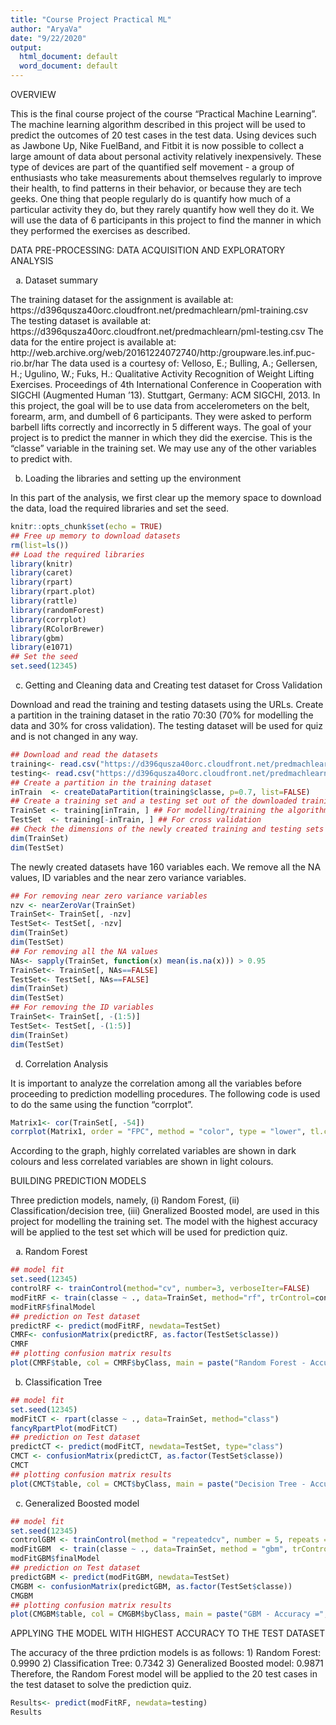 ---
title: "Course Project Practical ML"
author: "AryaVa"
date: "9/22/2020"
output:
  html_document: default
  word_document: default
---
OVERVIEW

This is the final course project of the course "Practical Machine Learning". The machine learning algorithm described in this project will be used to predict the outcomes of 20 test cases in  the test data.
Using devices such as Jawbone Up, Nike FuelBand, and Fitbit it is now possible to collect a large amount of data about personal activity relatively inexpensively. These type of devices are part of the quantified self movement - a group of enthusiasts who take measurements about themselves regularly to improve their health, to find patterns in their behavior, or because they are tech geeks. One thing that people regularly do is quantify how much of a particular activity they do, but they rarely quantify how well they do it. We will use the data of 6 participants in this project to find the manner in which they performed the exercises as described.

DATA PRE-PROCESSING: DATA ACQUISITION AND EXPLORATORY ANALYSIS

a) Dataset summary

The training dataset for the assignment is available at: https://d396qusza40orc.cloudfront.net/predmachlearn/pml-training.csv
The testing dataset is available at: https://d396qusza40orc.cloudfront.net/predmachlearn/pml-testing.csv
The data for the entire project is available at: http://web.archive.org/web/20161224072740/http:/groupware.les.inf.puc-rio.br/har
The data used is a courtesy of: Velloso, E.; Bulling, A.; Gellersen, H.; Ugulino, W.; Fuks, H.: Qualitative Activity Recognition of Weight Lifting Exercises. Proceedings of 4th International Conference in Cooperation with SIGCHI (Augmented Human '13). Stuttgart, Germany: ACM SIGCHI, 2013.
In this project, the goal will be to use data from accelerometers on the belt, forearm, arm, and dumbell of 6 participants. They were asked to perform barbell lifts correctly and incorrectly in 5 different ways.
The goal of your project is to predict the manner in which they did the exercise. This is the “classe” variable in the training set. We may use any of the other variables to predict with.

b) Loading the libraries and setting up the environment

In this part of the analysis, we first clear up the memory space to download the data, load the required libraries and set the seed.
```{r setup, include=TRUE}
knitr::opts_chunk$set(echo = TRUE)
## Free up memory to download datasets
rm(list=ls())
## Load the required libraries
library(knitr)
library(caret)
library(rpart)
library(rpart.plot)
library(rattle)
library(randomForest)
library(corrplot)
library(RColorBrewer)
library(gbm)
library(e1071)
## Set the seed 
set.seed(12345)
```
c) Getting and Cleaning data and Creating test dataset for Cross Validation

Download and read the training and testing datasets using the URLs. Create a partition in the training dataset in the ratio 70:30 (70% for modelling the data and 30% for cross validation). The testing dataset will be used for quiz and is not changed in any way.
```{r, include=TRUE}
## Download and read the datasets
training<- read.csv("https://d396qusza40orc.cloudfront.net/predmachlearn/pml-training.csv")
testing<- read.csv("https://d396qusza40orc.cloudfront.net/predmachlearn/pml-testing.csv")
## Create a partition in the training dataset
inTrain  <- createDataPartition(training$classe, p=0.7, list=FALSE)
## Create a training set and a testing set out of the downloaded training dataset
TrainSet <- training[inTrain, ] ## For modelling/training the algorithms
TestSet  <- training[-inTrain, ] ## For cross validation
## Check the dimensions of the newly created training and testing sets
dim(TrainSet)
dim(TestSet)
```
The newly created datasets have 160 variables each. We remove all the NA values, ID variables and the near zero variance variables.
```{r, include=TRUE}
## For removing near zero variance variables
nzv <- nearZeroVar(TrainSet)
TrainSet<- TrainSet[, -nzv]
TestSet<- TestSet[, -nzv]
dim(TrainSet)
dim(TestSet)
## For removing all the NA values
NAs<- sapply(TrainSet, function(x) mean(is.na(x))) > 0.95
TrainSet<- TrainSet[, NAs==FALSE]
TestSet<- TestSet[, NAs==FALSE]
dim(TrainSet)
dim(TestSet)
## For removing the ID variables
TrainSet<- TrainSet[, -(1:5)]
TestSet<- TestSet[, -(1:5)]
dim(TrainSet)
dim(TestSet)
```
d) Correlation Analysis

It is important to analyze the correlation among all the variables before proceeding to prediction modelling procedures. The following code is used to do the same using the function "corrplot".
```{r, include=TRUE}
Matrix1<- cor(TrainSet[, -54])
corrplot(Matrix1, order = "FPC", method = "color", type = "lower", tl.cex = 0.8, tl.col = rgb(0, 0, 0))
```

According to the graph, highly correlated variables are shown in dark colours and less correlated variables are shown in light colours.

BUILDING PREDICTION MODELS

Three prediction models, namely, (i) Random Forest, (ii) Classification/decision tree, (iii) Gneralized Boosted model, are used in this project for modelling the training set. The model with the highest accuracy will be applied to the test set which will be used for prediction quiz.

a) Random Forest
```{r, include=TRUE}
## model fit
set.seed(12345)
controlRF <- trainControl(method="cv", number=3, verboseIter=FALSE)
modFitRF <- train(classe ~ ., data=TrainSet, method="rf", trControl=controlRF)
modFitRF$finalModel
## prediction on Test dataset
predictRF <- predict(modFitRF, newdata=TestSet)
CMRF<- confusionMatrix(predictRF, as.factor(TestSet$classe))
CMRF
## plotting confusion matrix results
plot(CMRF$table, col = CMRF$byClass, main = paste("Random Forest - Accuracy =", round(CMRF$overall['Accuracy'], 4)))
```

b) Classification Tree
```{r, include=TRUE}
## model fit
set.seed(12345)
modFitCT <- rpart(classe ~ ., data=TrainSet, method="class")
fancyRpartPlot(modFitCT)
## prediction on Test dataset
predictCT <- predict(modFitCT, newdata=TestSet, type="class")
CMCT <- confusionMatrix(predictCT, as.factor(TestSet$classe))
CMCT
## plotting confusion matrix results
plot(CMCT$table, col = CMCT$byClass, main = paste("Decision Tree - Accuracy =", round(CMCT$overall['Accuracy'], 4)))
```

c) Generalized Boosted model
```{r, include=TRUE}
## model fit
set.seed(12345)
controlGBM <- trainControl(method = "repeatedcv", number = 5, repeats = 1)
modFitGBM  <- train(classe ~ ., data=TrainSet, method = "gbm", trControl = controlGBM, verbose = FALSE)
modFitGBM$finalModel
## prediction on Test dataset
predictGBM <- predict(modFitGBM, newdata=TestSet)
CMGBM <- confusionMatrix(predictGBM, as.factor(TestSet$classe))
CMGBM
## plotting confusion matrix results
plot(CMGBM$table, col = CMGBM$byClass, main = paste("GBM - Accuracy =", round(CMGBM$overall['Accuracy'], 4)))
```

APPLYING THE MODEL WITH HIGHEST ACCURACY TO THE TEST DATASET

The accuracy of the three prdiction models is as follows:
1) Random Forest: 0.9990
2) Classification Tree: 0.7342
3) Generalized Boosted model: 0.9871
Therefore, the Random Forest model will be applied to the 20 test cases in the test dataset to solve the prediction quiz.
```{r, include=TRUE}
Results<- predict(modFitRF, newdata=testing)
Results
```


